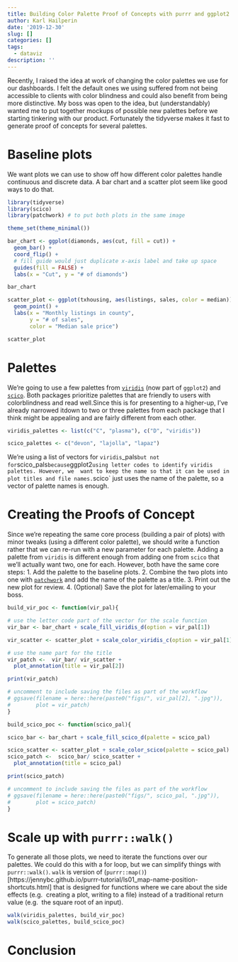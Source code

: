 ```yaml
---
title: Building Color Palette Proof of Concepts with purrr and ggplot2
author: Karl Hailperin
date: '2019-12-30'
slug: []
categories: []
tags:
  - dataviz
description: ''
---
```

Recently, I raised the idea at work of changing the color palettes we use for 
our dashboards. I felt the default ones we using suffered from not being 
accessible to clients with color blindness and could also benefit from being more
distinctive. My boss was open to the idea, but (understandably) wanted me to put 
together mockups of possible new palettes before we starting tinkering with our
product. Fortunately the tidyverse makes it fast to generate proof of concepts 
for several palettes.

# Baseline plots
We want plots we can use to show off how different color palettes handle 
continuous and discrete data. A bar chart and a scatter plot seem like 
good ways to do that.

```r
library(tidyverse)
library(scico)
library(patchwork) # to put both plots in the same image

theme_set(theme_minimal())
```

```r
bar_chart <- ggplot(diamonds, aes(cut, fill = cut)) + 
  geom_bar() + 
  coord_flip() +
  # fill guide would just duplicate x-axis label and take up space
  guides(fill = FALSE) +
  labs(x = "Cut", y = "# of diamonds")

bar_chart
```

```r
scatter_plot <- ggplot(txhousing, aes(listings, sales, color = median)) +
  geom_point() +
  labs(x = "Monthly listings in county", 
       y = "# of sales",
       color = "Median sale price")

scatter_plot
```

# Palettes
We're going to use a few palettes from
[`viridis`](https://cran.r-project.org/web/packages/viridis/vignettes/intro-to-viridis.html) 
(now part of `ggplot2`) and 
[`scico`](https://www.data-imaginist.com/2018/scico-and-the-colour-conundrum/). 
Both packages prioritize palettes that are friendly to users with 
colorblindness and read well.Since this is for presenting to a higher-up, I've 
already narrowed itdown to two or three palettes from each package that I 
think might be appealing and are fairly different from each other.

```r
viridis_palettes <- list(c("C", "plasma"), c("D", "viridis"))

scico_palettes <- c("devon", "lajolla", "lapaz")
```

We're using a list of vectors for `viridis`_pals` but not for `scico_pals` 
because `ggplot2` using letter codes to identify viridis palettes. However, we 
want to keep the name so that it can be used in plot titles and file names.
`scico` just uses the name of the palette, so a vector of palette names is 
enough.

# Creating the Proofs of Concept
Since we're repeating the same core process (building a pair of plots) with 
minor tweaks (using a different color palette), we should write a function
rather that we can re-run with a new parameter for each palette. Adding a 
palette from `viridis` is different enough from adding one from `scico` that 
we'll actually want two, one for each. However, both have the same core steps:
1. Add the palette to the baseline plots.
2. Combine the two plots into one with [`patchwork`](https://patchwork.data-imaginist.com/index.html) and add the 
name of the palette as a title.
3. Print out the new plot for review.
4. (Optional) Save the plot for later/emailing to your boss.
```r
build_vir_poc <- function(vir_pal){

# use the letter code part of the vector for the scale function
vir_bar <- bar_chart + scale_fill_viridis_d(option = vir_pal[1])

vir_scatter <- scatter_plot + scale_color_viridis_c(option = vir_pal[1])

# use the name part for the title
vir_patch <-  vir_bar/ vir_scatter + 
  plot_annotation(title = vir_pal[2])

print(vir_patch)

# uncomment to include saving the files as part of the workflow
# ggsave(filename = here::here(paste0("figs/", vir_pal[2], ".jpg")),
#        plot = vir_patch)
}
```

```r
build_scico_poc <- function(scico_pal){

scico_bar <- bar_chart + scale_fill_scico_d(palette = scico_pal)

scico_scatter <- scatter_plot + scale_color_scico(palette = scico_pal)
scico_patch <-  scico_bar/ scico_scatter + 
  plot_annotation(title = scico_pal)

print(scico_patch)

# uncomment to include saving the files as part of the workflow
# ggsave(filename = here::here(paste0("figs/", scico_pal, ".jpg")),
#        plot = scico_patch)
}
```

# Scale up with `purrr::walk()`
To generate all those plots, we need to iterate the functions over our palettes.
We could do this with a for loop, but we can simplify things with 
`purrr::walk()`. `walk` is  version of
(`purrr::map()`)[https://jennybc.github.io/purrr-tutorial/ls01_map-name-position-shortcuts.html] that is designed for functions where we care about the side effects (e.g. 
creating a plot, writing to a file) instead of a traditional return value (e.g. 
the square root of an input).
```r
walk(viridis_palettes, build_vir_poc)
walk(scico_palettes, build_scico_poc)
```

# Conclusion
